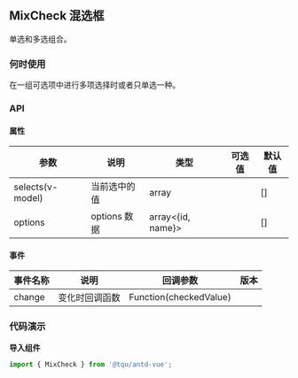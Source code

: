 

## MixCheck 混选框

单选和多选组合。

### 何时使用

在一组可选项中进行多项选择时或者只单选一种。


<Story id="组件-mixcheck--api" />

### API

#### 属性


<div className="mdTable">

| 参数           | 说明 | 类型              | 可选值 | 默认值 |
| -------------- | ---------------------------------------- | ----------------- | ------ | ------ |
| selects(v-model) | 当前选中的值     | array             |        | []     |
| options        | options 数据                             | array<{id, name}> |        | []     |


</div>


#### 事件


<div className="mdTable">

| 事件名称           | 说明              | 回调参数 | 版本 |
| -------------- | ---------------------------------------- | ----------------- | ------ |
| change | 	变化时回调函数      | 	Function(checkedValue)             |        |

</div>




### 代码演示

**导入组件**

```jsx
import { MixCheck } from '@tqu/antd-vue';
```

<Canvas>
  <Story id="组件-mixcheck--basic" />
</Canvas>

